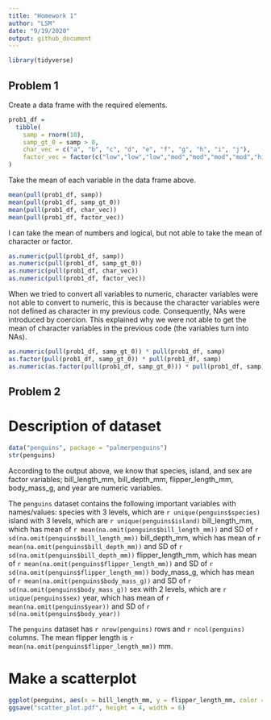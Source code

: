 ```yaml
---
title: "Homework 1"
author: "LSM"
date: "9/19/2020"
output: github_document
---
```


```r
library(tidyverse)
```

## Problem 1

Create a data frame with the required elements.

```r
prob1_df = 
  tibble(
    samp = rnorm(10),
    samp_gt_0 = samp > 0,
    char_vec = c("a", "b", "c", "d", "e", "f", "g", "h", "i", "j"),
    factor_vec = factor(c("low","low","low","mod","mod","mod","mod","high","high","high"))
)
```

Take the mean of each variable in the data frame above.


```r
mean(pull(prob1_df, samp))
mean(pull(prob1_df, samp_gt_0))
mean(pull(prob1_df, char_vec))
mean(pull(prob1_df, factor_vec))
```

I can take the mean of numbers and logical, but not able to take the mean of character or factor.


```r
as.numeric(pull(prob1_df, samp))
as.numeric(pull(prob1_df, samp_gt_0))
as.numeric(pull(prob1_df, char_vec))
as.numeric(pull(prob1_df, factor_vec))
```

When we tried to convert all variables to numeric, character variables were not able to convert to numeric, this is because the character variables were not defined as character in my previous code. Consequently, NAs were introduced by coercion. This explained why we were not able to get the mean of character variables in the previous code (the variables turn into NAs).


```r
as.numeric(pull(prob1_df, samp_gt_0)) * pull(prob1_df, samp)
as.factor(pull(prob1_df, samp_gt_0)) * pull(prob1_df, samp)
as.numeric(as.factor(pull(prob1_df, samp_gt_0))) * pull(prob1_df, samp)
```


## Problem 2

# Description of dataset
```r
data("penguins", package = "palmerpenguins")
str(penguins)
```

According to the output above, we know that species, island, and sex are factor variables; bill_length_mm, bill_depth_mm, flipper_length_mm, body_mass_g, and year are numeric variables. 

The `penguins` dataset contains the following important variables with names/values: 
species with 3 levels, which are `r unique(penguins$species)`
island with 3 levels, which are `r unique(penguins$island)`
bill_length_mm, which has mean of `r mean(na.omit(penguins$bill_length_mm))` and SD of `r sd(na.omit(penguins$bill_length_mm))`
bill_depth_mm, which has mean of `r mean(na.omit(penguins$bill_depth_mm))` and SD of `r sd(na.omit(penguins$bill_depth_mm))`
flipper_length_mm, which has mean of `r mean(na.omit(penguins$flipper_length_mm))` and SD of `r sd(na.omit(penguins$flipper_length_mm))`
body_mass_g, which has mean of `r mean(na.omit(penguins$body_mass_g))` and SD of `r sd(na.omit(penguins$body_mass_g))`
sex with 2 levels, which are `r unique(penguins$sex)`
year, which has mean of `r mean(na.omit(penguins$year))` and SD of `r sd(na.omit(penguins$body_year))`

The `penguins` dataset has `r nrow(penguins)` rows and `r ncol(penguins)` columns. The mean flipper length is `r mean(na.omit(penguins$flipper_length_mm))` mm.

# Make a scatterplot
```r
ggplot(penguins, aes(x = bill_length_mm, y = flipper_length_mm, color = species)) + geom_point()
ggsave("scatter_plot.pdf", height = 4, width = 6)
```


